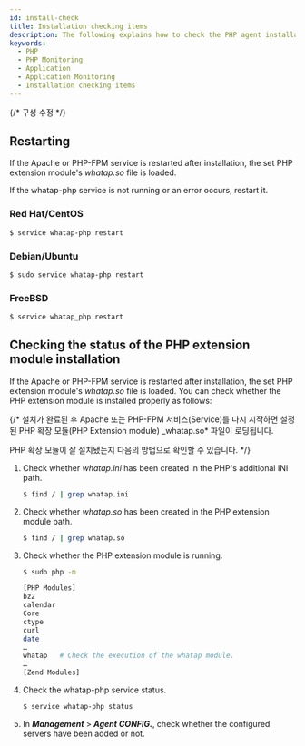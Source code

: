 ```yaml
---
id: install-check
title: Installation checking items
description: The following explains how to check the PHP agent installation.
keywords:
  - PHP
  - PHP Monitoring
  - Application
  - Application Monitoring
  - Installation checking items
---
```


{/* 구성 수정 */}

## Restarting

If the Apache or PHP-FPM service is restarted after installation, the set PHP extension module's *whatap.so* file is loaded.

If the whatap-php service is not running or an error occurs, restart it.

### Red Hat/CentOS

```bash title=SH
$ service whatap-php restart
```

### Debian/Ubuntu

```bash title=SH
$ sudo service whatap-php restart
```

### FreeBSD

```bash title=SH
$ service whatap_php restart
```

## Checking the status of the PHP extension module installation

If the Apache or PHP-FPM service is restarted after installation, the set PHP extension module's *whatap.so* file is loaded. You can check whether the PHP extension module is installed properly as follows:

{/* 설치가 완료된 후 Apache 또는 PHP-FPM 서비스(Service)를 다시 시작하면 설정된 PHP 확장 모듈(PHP Extension module) _whatap.so\* 파일이 로딩됩니다.

PHP 확장 모듈이 잘 설치됐는지 다음의 방법으로 확인할 수 있습니다. */}

1. Check whether *whatap.ini* has been created in the PHP's additional INI path.

   ```bash title=SH
   $ find / | grep whatap.ini
   ```

2. Check whether *whatap.so* has been created in the PHP extension module path.

   ```bash title=SH
   $ find / | grep whatap.so
   ```

3. Check whether the PHP extension module is running.

   ```bash title=SH
   $ sudo php -m

   [PHP Modules]
   bz2
   calendar
   Core
   ctype
   curl
   date
   …
   whatap   # Check the execution of the whatap module.
   …
   [Zend Modules]
   ```

4. Check the whatap-php service status.

   ```bash title=SH
   $ service whatap-php status
   ```

5. In **_Management_** > **_Agent CONFIG._**, check whether the configured servers have been added or not. 

   <ImgLang img='php-agent-list.png' />
